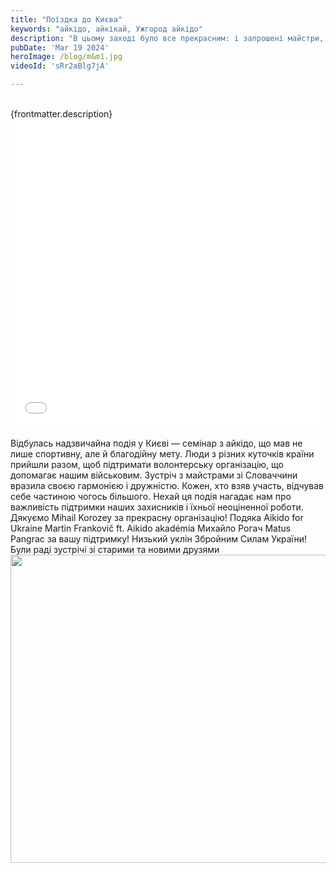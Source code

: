 ```yaml
---
title: "Поїздка до Києва"
keywords: "айкідо, айкікай, Ужгород айкідо"
description: "В цьому заході було все прекрасним: і запрошені майстри, і учасники заходу, а головне — мета."
pubDate: 'Mar 19 2024'
heroImage: /blog/m&m1.jpg
videoId: 'sRr2aBlg7jA'

---
```

<br/>
{frontmatter.description}
<br/>

<iframe width="100%" height="493" src={`https://www.youtube.com/embed/${frontmatter.videoId}`} frameborder="0" allowfullscreen></iframe>
<br/>
<br/>
Відбулась надзвичайна подія у Києві — семінар з айкідо, що мав не лише спортивну, але й благодійну мету.
Люди з різних куточків країни прийшли разом, щоб підтримати волонтерську організацію, що допомагає нашим військовим.
Зустріч з майстрами зі Словаччини вразила своєю гармонією і дружністю.
Кожен, хто взяв участь, відчував себе частиною чогось більшого.
Нехай ця подія нагадає нам про важливість підтримки наших захисників і їхньої неоціненної роботи. 
Дякуємо Mihail Korozey за прекрасну організацію!
Подяка Aikido for Ukraine Martin Frankovič ft. Aikido akadémia Михайло Рогач Matus Pangrac за вашу підтримку!
Низький уклін Збройним Силам України!
Були раді зустрічі зі старими та новими друзями
<br/>
<img class="centered" src="/blog/m&m2.jpg" width="741" height="493" alt="" title=""/>